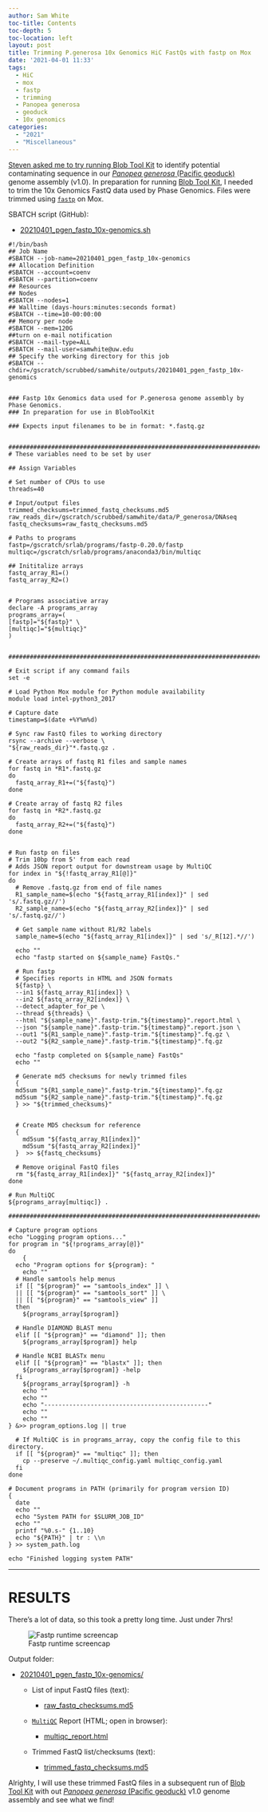 ```yaml
---
author: Sam White
toc-title: Contents
toc-depth: 5
toc-location: left
layout: post
title: Trimming P.generosa 10x Genomics HiC FastQs with fastp on Mox
date: '2021-04-01 11:33'
tags: 
  - HiC
  - mox
  - fastp
  - trimming
  - Panopea generosa
  - geoduck
  - 10x genomics
categories: 
  - "2021"
  - "Miscellaneous"
---
```

[Steven asked me to try running Blob Tool Kit](https://github.com/RobertsLab/resources/issues/1118) to identify potential contaminating sequence in our [_Panopea generosa_ (Pacific geoduck)](http://en.wikipedia.org/wiki/Geoduck) genome assembly (v1.0). In preparation for running [Blob Tool Kit](https://blobtoolkit.genomehubs.org/), I needed to trim the 10x Genomics FastQ data used by Phase Genomics. Files were trimmed using [`fastp`](https://github.com/OpenGene/fastp) on Mox.

SBATCH script (GitHub):

- [20210401_pgen_fastp_10x-genomics.sh](https://github.com/RobertsLab/sams-notebook/blob/master/sbatch_scripts/20210401_pgen_fastp_10x-genomics.sh)

```shell
#!/bin/bash
## Job Name
#SBATCH --job-name=20210401_pgen_fastp_10x-genomics
## Allocation Definition
#SBATCH --account=coenv
#SBATCH --partition=coenv
## Resources
## Nodes
#SBATCH --nodes=1
## Walltime (days-hours:minutes:seconds format)
#SBATCH --time=10-00:00:00
## Memory per node
#SBATCH --mem=120G
##turn on e-mail notification
#SBATCH --mail-type=ALL
#SBATCH --mail-user=samwhite@uw.edu
## Specify the working directory for this job
#SBATCH --chdir=/gscratch/scrubbed/samwhite/outputs/20210401_pgen_fastp_10x-genomics


### Fastp 10x Genomics data used for P.generosa genome assembly by Phase Genomics.
### In preparation for use in BlobToolKit

### Expects input filenames to be in format: *.fastq.gz


###################################################################################
# These variables need to be set by user

## Assign Variables

# Set number of CPUs to use
threads=40

# Input/output files
trimmed_checksums=trimmed_fastq_checksums.md5
raw_reads_dir=/gscratch/scrubbed/samwhite/data/P_generosa/DNAseq
fastq_checksums=raw_fastq_checksums.md5

# Paths to programs
fastp=/gscratch/srlab/programs/fastp-0.20.0/fastp
multiqc=/gscratch/srlab/programs/anaconda3/bin/multiqc

## Inititalize arrays
fastq_array_R1=()
fastq_array_R2=()


# Programs associative array
declare -A programs_array
programs_array=(
[fastp]="${fastp}" \
[multiqc]="${multiqc}"
)


###################################################################################

# Exit script if any command fails
set -e

# Load Python Mox module for Python module availability
module load intel-python3_2017

# Capture date
timestamp=$(date +%Y%m%d)

# Sync raw FastQ files to working directory
rsync --archive --verbose \
"${raw_reads_dir}"*.fastq.gz .

# Create arrays of fastq R1 files and sample names
for fastq in *R1*.fastq.gz
do
  fastq_array_R1+=("${fastq}")
done

# Create array of fastq R2 files
for fastq in *R2*.fastq.gz
do
  fastq_array_R2+=("${fastq}")
done


# Run fastp on files
# Trim 10bp from 5' from each read
# Adds JSON report output for downstream usage by MultiQC
for index in "${!fastq_array_R1[@]}"
do
  # Remove .fastq.gz from end of file names
  R1_sample_name=$(echo "${fastq_array_R1[index]}" | sed 's/.fastq.gz//')
  R2_sample_name=$(echo "${fastq_array_R2[index]}" | sed 's/.fastq.gz//')

  # Get sample name without R1/R2 labels
  sample_name=$(echo "${fastq_array_R1[index]}" | sed 's/_R[12].*//')

  echo ""
  echo "fastp started on ${sample_name} FastQs."

  # Run fastp
  # Specifies reports in HTML and JSON formats
  ${fastp} \
  --in1 ${fastq_array_R1[index]} \
  --in2 ${fastq_array_R2[index]} \
  --detect_adapter_for_pe \
  --thread ${threads} \
  --html "${sample_name}".fastp-trim."${timestamp}".report.html \
  --json "${sample_name}".fastp-trim."${timestamp}".report.json \
  --out1 "${R1_sample_name}".fastp-trim."${timestamp}".fq.gz \
  --out2 "${R2_sample_name}".fastp-trim."${timestamp}".fq.gz

  echo "fastp completed on ${sample_name} FastQs"
  echo ""

  # Generate md5 checksums for newly trimmed files
  {
  md5sum "${R1_sample_name}".fastp-trim."${timestamp}".fq.gz
  md5sum "${R2_sample_name}".fastp-trim."${timestamp}".fq.gz
  } >> "${trimmed_checksums}"


  # Create MD5 checksum for reference
  {
    md5sum "${fastq_array_R1[index]}"
    md5sum "${fastq_array_R2[index]}"
  }  >> ${fastq_checksums}

  # Remove original FastQ files
  rm "${fastq_array_R1[index]}" "${fastq_array_R2[index]}"
done

# Run MultiQC
${programs_array[multiqc]} .

###################################################################################

# Capture program options
echo "Logging program options..."
for program in "${!programs_array[@]}"
do
	{
  echo "Program options for ${program}: "
	echo ""
  # Handle samtools help menus
  if [[ "${program}" == "samtools_index" ]] \
  || [[ "${program}" == "samtools_sort" ]] \
  || [[ "${program}" == "samtools_view" ]]
  then
    ${programs_array[$program]}

  # Handle DIAMOND BLAST menu
  elif [[ "${program}" == "diamond" ]]; then
    ${programs_array[$program]} help

  # Handle NCBI BLASTx menu
  elif [[ "${program}" == "blastx" ]]; then
    ${programs_array[$program]} -help
  fi
	${programs_array[$program]} -h
	echo ""
	echo ""
	echo "----------------------------------------------"
	echo ""
	echo ""
} &>> program_options.log || true

  # If MultiQC is in programs_array, copy the config file to this directory.
  if [[ "${program}" == "multiqc" ]]; then
  	cp --preserve ~/.multiqc_config.yaml multiqc_config.yaml
  fi
done

# Document programs in PATH (primarily for program version ID)
{
  date
  echo ""
  echo "System PATH for $SLURM_JOB_ID"
  echo ""
  printf "%0.s-" {1..10}
  echo "${PATH}" | tr : \\n
} >> system_path.log

echo "Finished logging system PATH"
```


---

# RESULTS

There's a lot of data, so this took a pretty long time. Just under 7hrs!

![Fastp runtime screencap](https://github.com/RobertsLab/sams-notebook/blob/master/images/screencaps/20210401_pgen_fastp_10x-genomics_runtime.png?raw=true)

Output folder:

- [20210401_pgen_fastp_10x-genomics/](https://gannet.fish.washington.edu/Atumefaciens/20210401_pgen_fastp_10x-genomics/)

  - List of input FastQ files (text):

    - [raw_fastq_checksums.md5](https://gannet.fish.washington.edu/Atumefaciens/20210401_pgen_fastp_10x-genomics/raw_fastq_checksums.md5)

  - [`MultiQC`](https://multiqc.info/) Report (HTML; open in browser):

    - [multiqc_report.html](https://gannet.fish.washington.edu/Atumefaciens/20210401_pgen_fastp_10x-genomics/multiqc_report.html)

  - Trimmed FastQ list/checksums (text):

    - [trimmed_fastq_checksums.md5](https://gannet.fish.washington.edu/Atumefaciens/20210401_pgen_fastp_10x-genomics/trimmed_fastq_checksums.md5)

Alrighty, I will use these trimmed FastQ files in a subsequent run of [Blob Tool Kit](https://blobtoolkit.genomehubs.org/) with out [_Panopea generosa_ (Pacific geoduck)](http://en.wikipedia.org/wiki/Geoduck) v1.0 genome assembly and see what we find!
